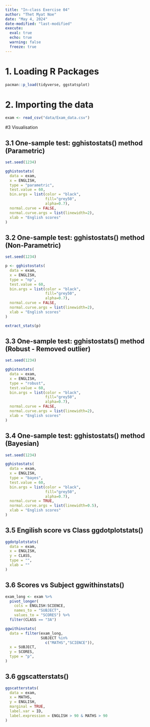 ```yaml
---
title: "In-class Exercise 04"
author: "Thet Myat Noe"
date: "May 4, 2024"
date-modified: "last-modified"
execute:
  eval: true
  echo: true
  warning: false
  freeze: true
---
```


# 1. Loading R Packages

```r
pacman::p_load(tidyverse, ggstatsplot)
```

# 2. Importing the data

```r
exam <- read_csv("data/Exam_data.csv")
```

#3 Visualisation 

## 3.1 One-sample test: gghistostats() method (Parametric)
```r
set.seed(1234)

gghistostats(
  data = exam,
  x = ENGLISH,
  type = "parametric",
  test.value = 60,
  bin.args = list(color = "black",
                  fill="grey50",
                  alpha=0.7),
  normal.curve = FALSE,
  normal.curve.args = list(linewidth=2),
  xlab = "English scores"
) 
```

## 3.2 One-sample test: gghistostats() method (Non-Parametric)
```r
set.seed(1234)

p <- gghistostats(
  data = exam,
  x = ENGLISH,
  type = "np",
  test.value = 60,
  bin.args = list(color = "black",
                  fill="grey50",
                  alpha=0.7),
  normal.curve = FALSE,
  normal.curve.args = list(linewidth=2),
  xlab = "English scores"
) 
```

```r
extract_stats(p)
```

## 3.3 One-sample test: gghistostats() method (Robust - Removed outlier)
```r
set.seed(1234)

gghistostats(
  data = exam,
  x = ENGLISH,
  type = "robust",
  test.value = 60,
  bin.args = list(color = "black",
                  fill="grey50",
                  alpha=0.7),
  normal.curve = FALSE,
  normal.curve.args = list(linewidth=2),
  xlab = "English scores"
) 
```

## 3.4 One-sample test: gghistostats() method (Bayesian)
```r
set.seed(1234)

gghistostats(
  data = exam,
  x = ENGLISH,
  type = "bayes",
  test.value = 60,
  bin.args = list(color = "black",
                  fill="grey50",
                  alpha=0.7),
  normal.curve = TRUE,
  normal.curve.args = list(linewidth=0.5),
  xlab = "English scores"
) 
```

## 3.5 Engilish score vs Class ggdotplotstats()
```r
ggdotplotstats(
  data = exam,
  x = ENGLISH, 
  y = CLASS,
  type = "",
  xlab = ""
)
```

## 3.6 Scores vs Subject ggwithinstats()
```r
exam_long <- exam %>%
  pivot_longer(
    cols = ENGLISH:SCIENCE,
    names_to = "SUBJECT",
    values_to = "SCORES") %>%
  filter(CLASS == "3A")

ggwithinstats(
  data = filter(exam_long,
                SUBJECT %in%
                  c("MATHS","SCIENCE")),
  x = SUBJECT, 
  y = SCORES,
  type = "p",
)
```

## 3.6 ggscatterstats()
```r
ggscatterstats(
  data = exam,
  x = MATHS, 
  y = ENGLISH,
  marginal = TRUE,
  label.var = ID, 
  label.expression = ENGLISH > 90 & MATHS > 90
)
```